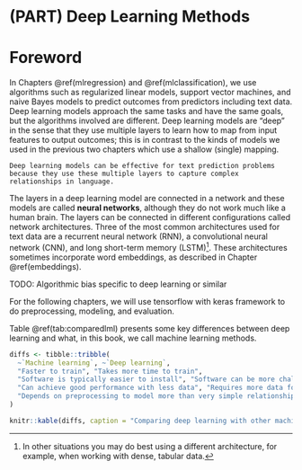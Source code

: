 # (PART) Deep Learning Methods {-}

# Foreword {#dlforeword .unnumbered}

In Chapters \@ref(mlregression) and \@ref(mlclassification), we use algorithms such as regularized linear models, support vector machines, and naive Bayes models to predict outcomes from predictors including text data. Deep learning models approach the same tasks and have the same goals, but the algorithms involved are different. Deep learning models are "deep" in the sense that they use multiple layers to learn how to map from input features to output outcomes; this is in contrast to the kinds of models we used in the previous two chapters which use a shallow (single) mapping. 

```block
Deep learning models can be effective for text prediction problems because they use these multiple layers to capture complex relationships in language.
```

The layers in a deep learning model are connected in a network and these models are called **neural networks**, although they do not work much like a human brain. The layers can be connected in different configurations called network architectures. Three of the most common architectures used for text data are a recurrent neural network (RNN), a convolutional neural network (CNN), and long short-term memory (LSTM)^[In other situations you may do best using a different architecture, for example, when working with dense, tabular data.]. These architectures sometimes incorporate word embeddings, as described in Chapter \@ref(embeddings).

TODO: Algorithmic bias specific to deep learning or similar

For the following chapters, we will use tensorflow with keras framework to do preprocessing, modeling, and evaluation.

Table \@ref(tab:comparedlml) presents some key differences between deep learning and what, in this book, we call machine learning methods.

```r
diffs <- tibble::tribble(
  ~`Machine learning`, ~`Deep learning`,
  "Faster to train", "Takes more time to train",
  "Software is typically easier to install", "Software can be more challenging to install",
  "Can achieve good performance with less data", "Requires more data for good performance",
  "Depends on preprocessing to model more than very simple relationships", "Can model highly complex relationships"
)

knitr::kable(diffs, caption = "Comparing deep learning with other machine learning methods")
```

